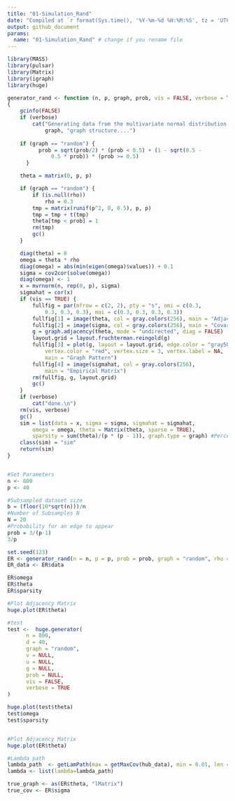 ```yaml
---
title: "01-Simulation_Rand"
date: "Compiled at `r format(Sys.time(), '%Y-%m-%d %H:%M:%S', tz = 'UTC')` UTC"
output: github_document
params:
  name: "01-Simulation_Rand" # change if you rename file
---
```


```r
library(MASS)
library(pulsar)
library(Matrix)
library(igraph)
library(huge)

generator_rand <- function (n, p, graph, prob, vis = FALSE, verbose = TRUE, rho) 
{
    gcinfo(FALSE)
    if (verbose) 
        cat("Generating data from the multivariate normal distribution with the", 
            graph, "graph structure....")
  
    if (graph == "random") {
          prob = sqrt(prob/2) * (prob < 0.5) + (1 - sqrt(0.5 - 
              0.5 * prob)) * (prob >= 0.5)
      }

    theta = matrix(0, p, p)

    if (graph == "random") {
        if (is.null(rho)) 
            rho = 0.3
        tmp = matrix(runif(p^2, 0, 0.5), p, p)
        tmp = tmp + t(tmp)
        theta[tmp < prob] = 1
        rm(tmp)
        gc()
    }

    diag(theta) = 0
    omega = theta * rho
    diag(omega) = abs(min(eigen(omega)$values)) + 0.1
    sigma = cov2cor(solve(omega))
    diag(omega) <- 1
    x = mvrnorm(n, rep(0, p), sigma)
    sigmahat = cor(x)
    if (vis == TRUE) {
        fullfig = par(mfrow = c(2, 2), pty = "s", omi = c(0.3, 
            0.3, 0.3, 0.3), mai = c(0.3, 0.3, 0.3, 0.3))
        fullfig[1] = image(theta, col = gray.colors(256), main = "Adjacency Matrix")
        fullfig[2] = image(sigma, col = gray.colors(256), main = "Covariance Matrix")
        g = graph.adjacency(theta, mode = "undirected", diag = FALSE)
        layout.grid = layout.fruchterman.reingold(g)
        fullfig[3] = plot(g, layout = layout.grid, edge.color = "gray50", 
            vertex.color = "red", vertex.size = 3, vertex.label = NA, 
            main = "Graph Pattern")
        fullfig[4] = image(sigmahat, col = gray.colors(256), 
            main = "Empirical Matrix")
        rm(fullfig, g, layout.grid)
        gc()
    }
    if (verbose) 
        cat("done.\n")
    rm(vis, verbose)
    gc()
    sim = list(data = x, sigma = sigma, sigmahat = sigmahat, 
        omega = omega, theta = Matrix(theta, sparse = TRUE), 
        sparsity = sum(theta)/(p * (p - 1)), graph.type = graph) #Percentage of present edges in the graph (sum(theta)) divided by the total number of possible edges (p*(p-1))
    class(sim) = "sim"
    return(sim)
}
```

```r

```


```r

#Set Parameters
n <- 800 
p <- 40 

#Subsampled dataset size 
b = (floor(10*sqrt(n)))/n
#Number of Subsamples N
N = 20
#Probability for an edge to appear
prob = 3/(p-1)
3/p

set.seed(123)
ER <- generator_rand(n = n, p = p, prob = prob, graph = "random", rho = NULL, vis = TRUE)
ER_data <- ER$data

ER$omega
ER$theta
ER$sparsity

#Plot Adjacency Matrix
huge.plot(ER$theta)

#test
test <-  huge.generator(
      n = 800,
      d = 40,
      graph = "random",
      v = NULL,
      u = NULL,
      g = NULL,
      prob = NULL,
      vis = FALSE,
      verbose = TRUE
)

huge.plot(test$theta)
test$omega
test$sparsity


#Plot Adjacency Matrix
huge.plot(ER$theta)

#Lambda path
lambda_path  <- getLamPath(max = getMaxCov(hub_data), min = 0.01, len = 40)
lambda <- list(lambda=lambda_path)

true_graph <- as(ER$theta, "lMatrix")
true_cov <- ER$sigma


```

